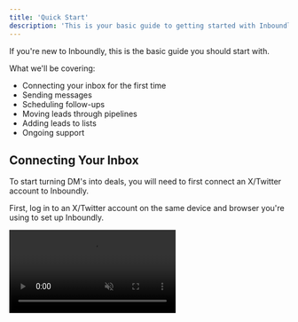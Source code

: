 ```yaml
---
title: 'Quick Start'
description: 'This is your basic guide to getting started with Inboundly.'
---
```


If you're new to Inboundly, this is the basic guide you should start with.

What we'll be covering:
* Connecting your inbox for the first time
* Sending messages
* Scheduling follow-ups
* Moving leads through pipelines
* Adding leads to lists
* Ongoing support

## Connecting Your Inbox

To start turning DM's into deals, you will need to first connect an X/Twitter account to Inboundly.

First, log in to an X/Twitter account on the same device and browser you're using to set up Inboundly.

<video autoplay muted loop playsinline className="w-full aspect-video" src="/videos/guides_x_switch_accounts.mp4" />

If you're logged in to multiple X/Twitter accounts already, make sure to switch to the one that you want to connect to Inboundly.

<video autoplay muted loop playsinline className="w-full aspect-video" src="/videos/guides_x_connect_account.mp4" />

Back on Inboundly, you'll see a big "Connect Inbox" popup - click the button and then "Authorize app" on the next page. 

That's it! Once Inboundly is done importing your inbox, you're completely set up and ready to go.

## Sending Messages

<video autoplay muted loop playsinline className="w-full aspect-video" src="/videos/guides_send_msg.mp4" />

Effortlessly communicate with leads by sending messages from your inbox. Head over to the Inbox tab and click to open a conversation. Type your message within the message field, then simply click "Send". However, keep in mind that when sending messages, you will need to click "Send" again on X/Twitter due to API limits. Stay tuned for the upcoming update, we're working on adding one-click sending. For more efficient messaging, check out our [quick replies](/inbox/quickreplies) guide.

## Scheduling Follow-Ups

<video autoplay muted loop playsinline className="w-full aspect-video" src="/videos/guides_add_reminder.mp4" />

Timely follow-ups can make all the difference in nurturing leads and closing deals. To stay on top of your leads, open a conversation, and click the blue button with the bell icon. Select your preferred time frame for the follow-up reminder. For example, choose "1 week" to receive a reminder in precisely one week. This proactive approach ensures you never miss an opportunity to follow up with a lead. For more advanced follow-up details, refer to our [follow-ups](/inbox/reminders) guide.

## Moving Leads Through Your Pipeline

<video autoplay muted loop playsinline className="w-full aspect-video" src="/videos/guides_drag_drop_leads.mp4" />

It's time to set up your X/Twitter CRM! Streamline your lead management process by seamlessly moving leads through a custom pipeline in seconds. First, go to the CRM tab, then click "Create label" and give your label a descriptive name. For example, "Interested", "Meeting Booked" or any other stage of your sales funnel. Once you've named the label, click "Create". Now, you can drag and drop leads to the desired stage in the pipeline. For instance, move a lead from "Engaged" to "Interested". You can also click on leads to open your conversation with them! This intuitive process keeps your pipeline organized.

## Adding Leads to Lists

<video autoplay muted loop playsinline className="w-full aspect-video" src="/videos/guides_add_lead_to_list.mp4" />

You can organize your leads further by creating custom lists (i.e. segments, tags, etc.) tailored to your conversion goals. To begin, head to the Lists tab and click "Create List". Name your List according to its purpose, such as "Interested in Paid Community" and add a tag for easy identification (e.g., tag = "paid-community"). Once named, click "Create".

Now, navigate to the Inbox tab or CRM tab and select a conversation or lead. In the right sidebar, you will be able to access the Lists section. From there, select the newly created List to add the lead to it.

Once you've added leads to your List, you can easily check them out. Return to the Lists tab, select your List, and all your leads will be waiting for you.

Looking to take your lead organization to the next level? Explore our guide on [auto-segmentation](/lists/auto-segment) to automatically add leads to lists based on predefined criteria. 

## Ongoing Support

Whether you're managing one or multiple inboxes, we're here to help!

You'll always see the Support button at the top-right of your Inboundly dashboard. Click it to get in touch if you need more help.

💬 Need to live chat? On a Scale or Enterprise Plan, you can just click the chat icon in the top right corner.

💌 Prefer email? Contact support@inboundly.bolddesk.com.

🧑‍💻 Want to slide into our DM's? Reach out to [@inboundlyai](https://x.com/inboundlyai) on X/Twitter.